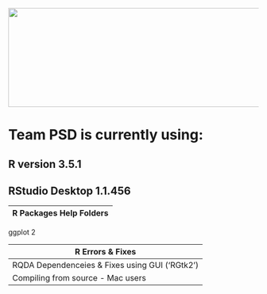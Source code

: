<img src = "https://github.com/lzim/teampsd/blob/teampsd_style/teampsd_logo/team_psd_logo_sm.png"
     height = "200" width = "600">  

# Team PSD is currently using: 

## R version 3.5.1 
## RStudio Desktop 1.1.456 

R Packages Help Folders    |
-----------------   |
ggplot 2 


R Errors & Fixes    |
-----------------   |
RQDA Dependenceies & Fixes using GUI ('RGtk2')    |
Compiling from source - Mac users  |
